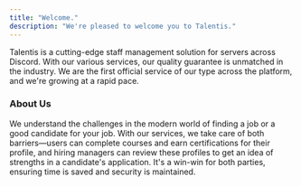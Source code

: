 ```yaml
---
title: "Welcome."
description: "We're pleased to welcome you to Talentis."
---
```


Talentis is a cutting-edge staff management solution for servers across Discord. With our various services, our quality guarantee is unmatched in the industry. We are the first official service of our type across the platform, and we're growing at a rapid pace.

### About Us

We understand the challenges in the modern world of finding a job or a good candidate for your job. With our services, we take care of both barriers—users can complete courses and earn certifications for their profile, and hiring managers can review these profiles to get an idea of strengths in a candidate's application. It's a win-win for both parties, ensuring time is saved and security is maintained.